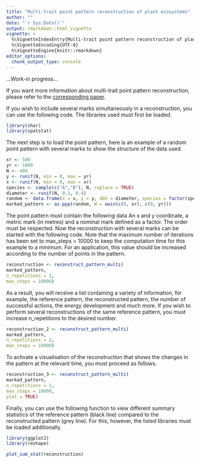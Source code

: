 ```yaml
---
title: "Multi-trait point pattern reconstruction of plant ecosystems"
author: ""
date: "`r Sys.Date()`"
output: rmarkdown::html_vignette
vignette: >
  %\VignetteIndexEntry{Multi-trait point pattern reconstruction of plant ecosystems}
  %\VignetteEncoding{UTF-8}
  %\VignetteEngine{knitr::rmarkdown}
editor_options: 
  chunk_output_type: console
---
```


...Work-in progress...

If you want more information about multi-trait point pattern reconstruction, please refer to the [corresponding paper](https://besjournals.onlinelibrary.wiley.com/doi/10.1111/2041-210X.14206
).

If you wish to include several marks simultaneously in a reconstruction, you can
use the following code. The libraries used must first be loaded.

```r
library(shar)
library(spatstat)
```

The next step is to load the point pattern, here is an example of a random point
pattern with several marks to show the structure of the data used.

```r
xr <- 500
yr <- 1000
N <- 400
y <- runif(N, min = 0, max = yr)
x <- runif(N, min = 0, max = xr)
species <- sample(c("A","B"), N, replace = TRUE)
diameter <- runif(N, 0.1, 0.4)
random <- data.frame(x = x, y = y, dbh = diameter, species = factor(species))
marked_pattern <- as.ppp(random, W = owin(c(0, xr), c(0, yr)))    
```

The point pattern must contain the following data An x and y coordinate, a 
metric mark (in metres) and a nominal mark defined as a factor. The order must
be respected. Now the reconstruction with several marks can be started with the 
following code. Note that the maximum number of iterations has been set to 
max_steps = 10000 to keep the computation time for this example to a minimum. 
For an application, this value should be increased according to the number of 
points in the pattern.

```r
reconstruction <- reconstruct_pattern_multi(
marked_pattern, 
n_repetitions = 1,
max_steps = 10000)
```

As a result, you will receive a list containing a variety of information, for 
example, the reference pattern, the reconstructed pattern, the number of 
successful actions, the energy development and much more. If you wish to 
perform several reconstructions of the same reference pattern, you must 
increase n_repetitions to the desired number.

```r
reconstruction_2 <- reconstruct_pattern_multi(
marked_pattern, 
n_repetitions = 2,
max_steps = 10000)
```

To activate a visualisation of the reconstruction that shows the changes in the 
pattern at the relevant time, you must proceed as follows.

```r
reconstruction_3 <- reconstruct_pattern_multi(
marked_pattern, 
n_repetitions = 1,
max_steps = 10000, 
plot = TRUE)
```

Finally, you can use the following function to view different summary statistics
of the reference pattern (black line) compared to the reconstructed pattern 
(grey line).  For this, however, the listed libraries must be loaded 
additionally.

```r
library(ggplot2)
library(reshape)

plot_sum_stat(reconstruction)
```




